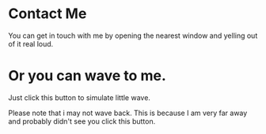 
# Contact Me

You can get in touch with me by opening the nearest window and yelling out of it real loud.

# Or you can wave to me.

Just click this button to simulate little wave.

<Wave />

Please note that i may not wave back. This is because I am very far away and probably didn't see you click this button.